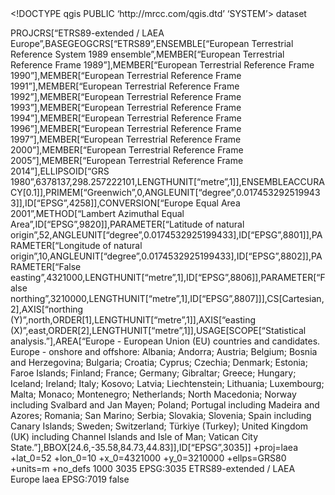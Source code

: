 <!DOCTYPE qgis PUBLIC 'http://mrcc.com/qgis.dtd' 'SYSTEM'>
<qgis version="3.32.2-Lima">
  <identifier></identifier>
  <parentidentifier></parentidentifier>
  <language></language>
  <type>dataset</type>
  <title></title>
  <abstract></abstract>
  <contact>
    <name></name>
    <organization></organization>
    <position></position>
    <voice></voice>
    <fax></fax>
    <email></email>
    <role></role>
  </contact>
  <links/>
  <dates/>
  <fees></fees>
  <encoding></encoding>
  <crs>
    <spatialrefsys nativeFormat="Wkt">
      <wkt>PROJCRS["ETRS89-extended / LAEA Europe",BASEGEOGCRS["ETRS89",ENSEMBLE["European Terrestrial Reference System 1989 ensemble",MEMBER["European Terrestrial Reference Frame 1989"],MEMBER["European Terrestrial Reference Frame 1990"],MEMBER["European Terrestrial Reference Frame 1991"],MEMBER["European Terrestrial Reference Frame 1992"],MEMBER["European Terrestrial Reference Frame 1993"],MEMBER["European Terrestrial Reference Frame 1994"],MEMBER["European Terrestrial Reference Frame 1996"],MEMBER["European Terrestrial Reference Frame 1997"],MEMBER["European Terrestrial Reference Frame 2000"],MEMBER["European Terrestrial Reference Frame 2005"],MEMBER["European Terrestrial Reference Frame 2014"],ELLIPSOID["GRS 1980",6378137,298.257222101,LENGTHUNIT["metre",1]],ENSEMBLEACCURACY[0.1]],PRIMEM["Greenwich",0,ANGLEUNIT["degree",0.0174532925199433]],ID["EPSG",4258]],CONVERSION["Europe Equal Area 2001",METHOD["Lambert Azimuthal Equal Area",ID["EPSG",9820]],PARAMETER["Latitude of natural origin",52,ANGLEUNIT["degree",0.0174532925199433],ID["EPSG",8801]],PARAMETER["Longitude of natural origin",10,ANGLEUNIT["degree",0.0174532925199433],ID["EPSG",8802]],PARAMETER["False easting",4321000,LENGTHUNIT["metre",1],ID["EPSG",8806]],PARAMETER["False northing",3210000,LENGTHUNIT["metre",1],ID["EPSG",8807]]],CS[Cartesian,2],AXIS["northing (Y)",north,ORDER[1],LENGTHUNIT["metre",1]],AXIS["easting (X)",east,ORDER[2],LENGTHUNIT["metre",1]],USAGE[SCOPE["Statistical analysis."],AREA["Europe - European Union (EU) countries and candidates. Europe - onshore and offshore: Albania; Andorra; Austria; Belgium; Bosnia and Herzegovina; Bulgaria; Croatia; Cyprus; Czechia; Denmark; Estonia; Faroe Islands; Finland; France; Germany; Gibraltar; Greece; Hungary; Iceland; Ireland; Italy; Kosovo; Latvia; Liechtenstein; Lithuania; Luxembourg; Malta; Monaco; Montenegro; Netherlands; North Macedonia; Norway including Svalbard and Jan Mayen; Poland; Portugal including Madeira and Azores; Romania; San Marino; Serbia; Slovakia; Slovenia; Spain including Canary Islands; Sweden; Switzerland; Türkiye (Turkey); United Kingdom (UK) including Channel Islands and Isle of Man; Vatican City State."],BBOX[24.6,-35.58,84.73,44.83]],ID["EPSG",3035]]</wkt>
      <proj4>+proj=laea +lat_0=52 +lon_0=10 +x_0=4321000 +y_0=3210000 +ellps=GRS80 +units=m +no_defs</proj4>
      <srsid>1000</srsid>
      <srid>3035</srid>
      <authid>EPSG:3035</authid>
      <description>ETRS89-extended / LAEA Europe</description>
      <projectionacronym>laea</projectionacronym>
      <ellipsoidacronym>EPSG:7019</ellipsoidacronym>
      <geographicflag>false</geographicflag>
    </spatialrefsys>
  </crs>
  <extent>
    <spatial dimensions="2" minz="0" maxx="0" maxz="0" crs="EPSG:3035" minx="0" miny="0" maxy="0"/>
    <temporal>
      <period>
        <start></start>
        <end></end>
      </period>
    </temporal>
  </extent>
</qgis>
